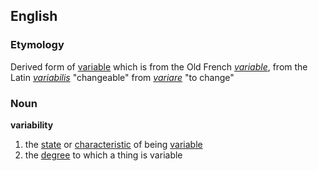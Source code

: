 ==English==
=== Etymology ===
Derived form of [[variable]] which is from the Old French ''[[variable]]'', from the Latin ''[[variabilis]]'' "changeable" from ''[[variare]]'' "to change"

=== Noun ===
'''variability'''
# the [[state]] or [[characteristic]] of being [[variable]]
# the [[degree]] to which a thing is variable